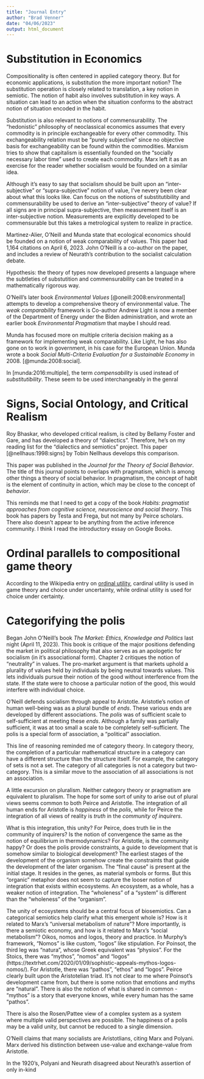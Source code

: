 ```yaml
---
title: "Journal Entry"
author: "Brad Venner"
date: "04/06/2023"
output: html_document
---
```


# Substitution in Economics

Compositionality is often centered in applied category theory. But for economic applications, is substitution the more important notion? The substitution operation is closely related to translation, a key notion in semiotic. The notion of habit also involves substitution in key ways. A situation can lead to an action when the situation conforms to the abstract notion of situation encoded in the habit. 

Substitution is also relevant to notions of commensurability. The "hedonistic" philosophy of neoclassical economics assumes that every commodity is in principle exchangeable for every other commodity. This exchangeability relation must be "purely subjective" since no objective basis for exchangeability can be found within the commodities. Marxism tries to show that capitalism is essentially founded on the "socially necessary labor time" used to create each commodity. Marx left it as an exercise for the reader whether socialism would be founded on a similar idea. 

Although it's easy to say that socialism should be built upon an "inter-subjective" or "supra-subjective" notion of value, I've nevery been clear about what this looks like. Can focus on the notions of substitutibility and commensurability be used to derive an "inter-subjective" theory of value? If all signs are in principal supra-subjective, then measurement itself is an inter-subjective notion. Measurements are explicitly developed to be commensurable but this takes a metrological system to realize in practice.

Martinez-Alier, O'Neill and Munda state that ecological economics should be founded on a notion of weak comparability of values. This paper had 1,164 citations on April 6, 2023. John O'Neill is a co-author on the paper, and includes a review of Neurath's contribution to the socialist calculation debate.

Hypothesis: the theory of types now developed presents a language where the subtleties of substutition and commensurability can be treated in a mathematically rigorous way.

O'Neill's later book *Environmental Values* [@oneill:2008:environmental] attempts to develop a comprehensive theory of environmental value. The *weak comparability* framework is Co-author Andrew Light is now a member of the Department of Energy under the Biden administration, and wrote an earlier book *Environmental Pragmatism* that maybe I should read. 

Munda has focused more on multiple criteria decision making as a framework for implementing weak comparability. Like Light, he has also gone on to work in government, in his case for the European Union. Munda wrote a book *Social Multi-Criteria Evaluation for a Sustainable Economy* in 2008. [@munda:2008:social].

In [munda:2016:multiple], the term *compensability* is used instead of *substitutibility*. These seem to be used interchangeably in the genral

# Signs, Social Ontology, and Critical Realism

Roy Bhaskar, who developed critical realism, is cited by Bellamy Foster and Gare, and has developed a theory of "dialectics". Therefore, he's on my reading list for the "dialectics and semiotics" project. This paper [@nellhaus:1998:signs] by Tobin Nellhaus develops this comparison.

This paper was published in the *Journal for the Theory of Social Behavior*. The title of this journal points to overlaps with pragmatism, which is among other things a theory of social behavior. In pragmatism, the concept of habit is the element of continuity in action, which may be close to the concept of *behavior*. 

This reminds me that I need to get a copy of the book *Habits: pragmatist approaches from cognitive science, neuroscience and social theory*. This book has papers by Testa and Frega, but not many by Peirce scholars. There also doesn't appear to be anything from the active inference community. I think I read the introductory essay on Google Books.

# Ordinal parallels to compositional game theory

According to the Wikipedia entry on [ordinal utility](https://en.wikipedia.org/wiki/Ordinal_utility), cardinal utility is used in game theory and choice under uncertainty, while ordinal utility is used for choice under certainty. 

# Categorifying the polis

Began John O'Neill's book *The Market: Ethics, Knowledge and Politics* last night (April 11, 2023). This book is critique of the major positions defending the market in political philosophy that also serves as an apologetic for socialism (in it's associational form). Chapter 2 critiques the notion of "neutrality" in values. The pro-market argument is that markets uphold a plurality of values held by individuals by being neutral towards values. This lets individuals pursue their notion of the good without interference from the state. If the state were to choose a particular notion of the good, this would interfere with individual choice. 

O'Neill defends socialism through appeal to Aristotle. Aristotle's notion of human well-being was as a plural bundle of *ends*. These various ends are developed by different associations. The *polis* was of sufficient scale to self-sufficient at meeting these *ends*. Although a family was partially sufficient, it was at too small a scale to be completely self-sufficient. The polis is a special form of association, a "political" association.

This line of reasoning reminded me of category theory. In category theory, the completion of a particular mathematical structure in a category can have a different structure than the structure itself. For example, the category of sets is not a set. The category of all categories is not a category but two-category. This is a similar move to the association of all associations is not an association.

A little excursion on pluralism. Neither category theory or pragmatism are equivalent to pluralism. The hope for some sort of unity to arise out of plural views seems common to both Peirce and Aristotle. The integration of all human ends for Aristotle is *happiness* of the *polis*, while for Peirce the integration of all views of reality is *truth* in the *community of inquirers*. 

What is this integration, this unity? For Peirce, does truth lie in the community of inquirers? Is the notion of convergence the same as the notion of equilibrium in thermodynamics? For Aristotle, is the community happy? Or does the polis provide constraints, a guide to development that is somehow similar to biological development? The earliest stages of the development of the organism somehow create the constraints that guide the development of the later organism. The "final cause" is present at the initial stage. It resides in the genes, as material symbols or forms. But this "organic" metaphor does not seem to capture the looser notion of integration that exists within ecosystems. An ecosystem, as a whole, has a weaker notion of integration. The "wholeness" of a "system" is different than the "wholeness" of the "organism".

The unity of ecosystems should be a central focus of biosemiotics. Can a categorical semiotics help clarify what this emergent whole is? How is it related to Marx's "universal metabolism of nature"? More importantly, is there a semiotic economy, and how is it related to Marx's "social metabolism"? Oikos, nomos and logos, theory and practice. In Murphy's framework, "Nomos" is like custom, "logos" like stipulation. For Poinsot, the third leg was "natura", whose Greek equivalent was "physios". For the Stoics, there was "mythos", "nomos" and "logos" (https://textrhet.com/2020/01/09/sophistic-appeals-mythos-logos-nomos/). For Aristotle, there was "pathos", "ethos" and "logos". Peirce clearly built upon the Aristotelian triad. It's not clear to me where Poinsot's development came from, but there is some notion that emotions and myths are "natural". There is also the notion of what is shared in common - "mythos" is a story that everyone knows, while every human has the same "pathos". 

There is also the Rosen/Pattee view of a complex system as a system where multiple valid perspectives are possible. The happiness of a polis may be a valid unity, but cannot be reduced to a single dimension.

O'Neill claims that many socialists are Aristotlians, citing Marx and Polyani. Marx derived his distinction between use-value and exchange-value from Aristotle. 

In the 1920's, Polyani and Neurath disagreed about Neurath's assertion of only in-kind 
